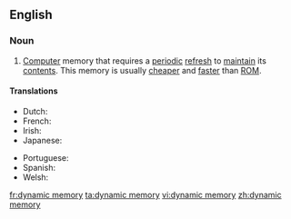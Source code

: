 ==English==

===Noun===
{{en-noun|head=[[dynamic]] [[memory]]|-}}

# [[computer|Computer]] memory that requires a [[periodic]] [[refresh]] to [[maintain]] its [[contents]]. This memory is usually [[cheaper]] and [[faster]] than [[ROM]].

====Translations====
{{trans-top|computer memory}}
* Dutch: {{t-|nl|dynamisch geheugen|n}}
* French: {{t-|fr|mémoire dynamique|f}}
* Irish: {{t-|ga|cuimhne dhinimiciúil|f}}
* Japanese: {{t-|ja|動的記憶|tr=dōteki kioku}}
{{trans-mid}}
* Portuguese: {{t-|pt|memória dinâmica|f}}
* Spanish: {{t-|es|memoria dinámica|f}}
* Welsh: {{t-|cy|cof dynamig|m}}
{{trans-bottom}}

[[fr:dynamic memory]]
[[ta:dynamic memory]]
[[vi:dynamic memory]]
[[zh:dynamic memory]]